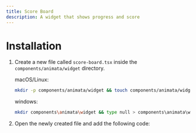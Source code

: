 ```yaml
---
title: Score Board
description: A widget that shows progress and score
---
```


<ComponentPreview name="widget-score-board--docs" />

# Installation

1. Create a new file called `score-board.tsx` inside the `components/animata/widget` directory.

   macOS/Linux:
   ```bash
   mkdir -p components/animata/widget && touch components/animata/widget/score-board.tsx
   ```

   windows:
   ```bash
   mkdir components\animata\widget && type null > components\animata\widget\score-board.tsx
   ```

2. Open the newly created file and add the following code:

```jsx file=<rootDir>/animata/widget/score-board.tsx

```
